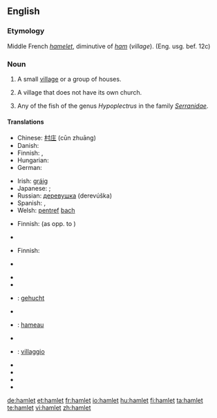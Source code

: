 {{see|Hamlet}}
==English==

===Etymology===
Middle French ''[[hamelet]]'', diminutive of ''[[ham]]'' (''village''). (Eng. usg. bef. 12c)

===Noun===
{{en-noun}}

# A small [[village]] or a group of houses.
# {{UK}} A village that does not have its own church.
# Any of the fish of the genus ''Hypoplectrus'' in the family ''[[Serranidae]]''.

====Translations====
{{trans-top|small village}}
* Chinese: [[村庄]] (cūn zhuāng)
* Danish: {{t-|da|landsby}}
* Finnish: {{t|fi|kyläpahanen}}, {{t|fi|taloryhmä}}
* Hungarian: {{t-|hu|falucska}}
*German: {{t+|de|Weiler|m}}
{{trans-mid}}
* Irish: [[gráig]] {{f}}
* Japanese: {{qualifier|a small village}} {{t|ja|村落|tr=sonraku|sc=Jpan}}; {{qualifier|a group of houses}} {{t|ja|集落|tr=shūraku|sc=Jpan}}
* Russian: [[деревушка]] (derevúška) {{f}}
* Spanish: {{t-|es|aldehuela|f}}, {{t+|es|caserío|m}}
* Welsh: [[pentref]] [[bach#Welsh|bach]] {{m}}
{{trans-bottom}}

{{trans-top|village without its own church}}
* Finnish: {{t+|fi|kylä}} (as opp. to {{t|fi|kirkonkylä}})
{{trans-mid}}
* {{trreq|Japanese}}
{{trans-bottom}}

{{trans-top|fish}}
* Finnish: {{t+|fi|kylä}}
{{trans-mid}}
* {{trreq|Japanese}}
{{trans-bottom}}

{{checktrans-top}}
* {{trreq|Basque}}
* {{trreq|Chinese}}
* {{ttbc|Dutch}}: [[gehucht]] {{n}}
* {{trreq|Esperanto}}
* {{ttbc|French}}: [[hameau]] {{m}}
* {{trreq|Greek}}
{{checktrans-mid}}
* {{ttbc|Italian}}: [[villaggio]] {{m}}
* {{trreq|Latin}}
* {{trreq|Old English}}
* {{trreq|Spanish}}
* {{trreq|Swedish}}
{{checktrans-bottom}}

[[de:hamlet]]
[[et:hamlet]]
[[fr:hamlet]]
[[io:hamlet]]
[[hu:hamlet]]
[[fi:hamlet]]
[[ta:hamlet]]
[[te:hamlet]]
[[vi:hamlet]]
[[zh:hamlet]]